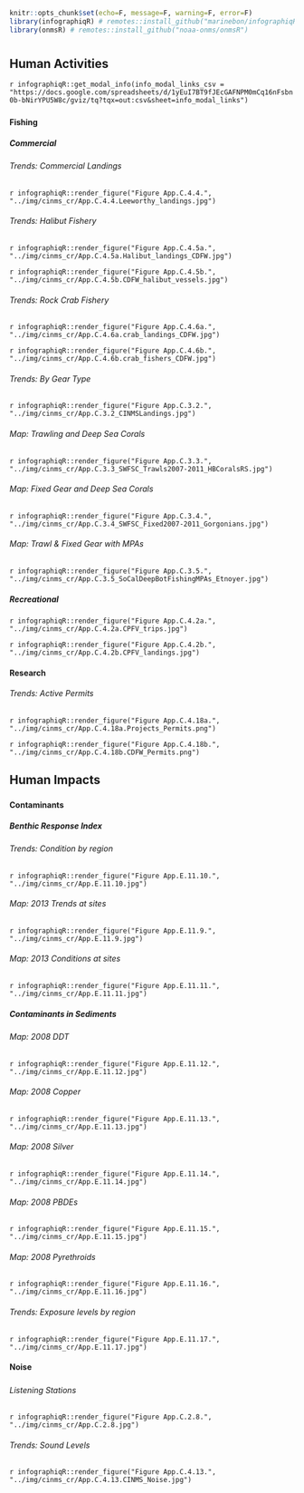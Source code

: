 
```r
knitr::opts_chunk$set(echo=F, message=F, warning=F, error=F)
library(infographiqR) # remotes::install_github("marinebon/infographiqR") 
library(onmsR) # remotes::install_github("noaa-onms/onmsR")
```

# {.tabset}

## Human Activities

`r infographiqR::get_modal_info(info_modal_links_csv = "https://docs.google.com/spreadsheets/d/1yEuI7BT9fJEcGAFNPM0mCq16nFsbn0b-bNirYPU5W8c/gviz/tq?tqx=out:csv&sheet=info_modal_links")`

### {.tabset}

#### Fishing {.tabset}

##### Commercial {.tabset}
###### Trends: Commercial Landings

`r infographiqR::render_figure("Figure App.C.4.4.", "../img/cinms_cr/App.C.4.4.Leeworthy_landings.jpg")`

###### Trends: Halibut Fishery

`r infographiqR::render_figure("Figure App.C.4.5a.", "../img/cinms_cr/App.C.4.5a.Halibut_landings_CDFW.jpg")`

`r infographiqR::render_figure("Figure App.C.4.5b.", "../img/cinms_cr/App.C.4.5b.CDFW_halibut_vessels.jpg")`

###### Trends: Rock Crab Fishery

`r infographiqR::render_figure("Figure App.C.4.6a.", "../img/cinms_cr/App.C.4.6a.crab_landings_CDFW.jpg")`

`r infographiqR::render_figure("Figure App.C.4.6b.", "../img/cinms_cr/App.C.4.6b.crab_fishers_CDFW.jpg")`

###### Trends: By Gear Type

`r infographiqR::render_figure("Figure App.C.3.2.", "../img/cinms_cr/App.C.3.2_CINMSLandings.jpg")`

###### Map: Trawling and Deep Sea Corals

`r infographiqR::render_figure("Figure App.C.3.3.", "../img/cinms_cr/App.C.3.3_SWFSC_Trawls2007-2011_HBCoralsRS.jpg")`

###### Map: Fixed Gear and Deep Sea Corals

`r infographiqR::render_figure("Figure App.C.3.4.", "../img/cinms_cr/App.C.3.4_SWFSC_Fixed2007-2011_Gorgonians.jpg")`

###### Map: Trawl & Fixed Gear with MPAs 

`r infographiqR::render_figure("Figure App.C.3.5.", "../img/cinms_cr/App.C.3.5_SoCalDeepBotFishingMPAs_Etnoyer.jpg")`

##### Recreational {.active}

`r infographiqR::render_figure("Figure App.C.4.2a.", "../img/cinms_cr/App.C.4.2a.CPFV_trips.jpg")`

`r infographiqR::render_figure("Figure App.C.4.2b.", "../img/cinms_cr/App.C.4.2b.CPFV_landings.jpg")`

#### Research
###### Trends: Active Permits

`r infographiqR::render_figure("Figure App.C.4.18a.", "../img/cinms_cr/App.C.4.18a.Projects_Permits.png")`

`r infographiqR::render_figure("Figure App.C.4.18b.", "../img/cinms_cr/App.C.4.18b.CDFW_Permits.png")`

## Human Impacts

### {.tabset}

#### Contaminants {.tabset}
##### Benthic Response Index 
###### Trends: Condition by region

`r infographiqR::render_figure("Figure App.E.11.10.", "../img/cinms_cr/App.E.11.10.jpg")`

###### Map: 2013 Trends at sites

`r infographiqR::render_figure("Figure App.E.11.9.", "../img/cinms_cr/App.E.11.9.jpg")`

###### Map: 2013 Conditions at sites

`r infographiqR::render_figure("Figure App.E.11.11.", "../img/cinms_cr/App.E.11.11.jpg")`

##### Contaminants in Sediments

###### Map: 2008 DDT 

`r infographiqR::render_figure("Figure App.E.11.12.", "../img/cinms_cr/App.E.11.12.jpg")`

###### Map: 2008 Copper

`r infographiqR::render_figure("Figure App.E.11.13.", "../img/cinms_cr/App.E.11.13.jpg")`

###### Map: 2008 Silver

`r infographiqR::render_figure("Figure App.E.11.14.", "../img/cinms_cr/App.E.11.14.jpg")`

###### Map: 2008 PBDEs

`r infographiqR::render_figure("Figure App.E.11.15.", "../img/cinms_cr/App.E.11.15.jpg")`

###### Map: 2008 Pyrethroids

`r infographiqR::render_figure("Figure App.E.11.16.", "../img/cinms_cr/App.E.11.16.jpg")`

###### Trends: Exposure levels by region

`r infographiqR::render_figure("Figure App.E.11.17.", "../img/cinms_cr/App.E.11.17.jpg")`

#### Noise

##### {.tabset}

###### Listening Stations

`r infographiqR::render_figure("Figure App.C.2.8.", "../img/cinms_cr/App.C.2.8.jpg")`

###### Trends: Sound Levels

`r infographiqR::render_figure("Figure App.C.4.13.", "../img/cinms_cr/App.C.4.13.CINMS_Noise.jpg")`
